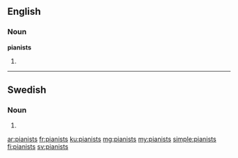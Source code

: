 ==English==

===Noun===
'''pianists'''

# {{plural of|[[pianist]]}}


----

==Swedish==

===Noun===
{{head|sv|noun form}}

# {{sv-noun-form-indef-gen|pianist}}

[[ar:pianists]]
[[fr:pianists]]
[[ku:pianists]]
[[mg:pianists]]
[[my:pianists]]
[[simple:pianists]]
[[fi:pianists]]
[[sv:pianists]]